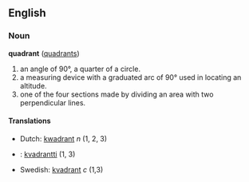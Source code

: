 ==English==
=== Noun ===
'''quadrant''' ([[quadrants]])

# an angle of 90&deg;, a quarter of a circle.
# a measuring device with a graduated arc of 90&deg; used in locating an altitude.
# one of the four sections made by dividing an area with two perpendicular lines.

====Translations====
*Dutch: [[kwadrant]]  ''n'' (1, 2, 3)
*{{fi}}: [[kvadrantti]] (1, 3)
*Swedish: [[kvadrant]] ''c'' (1,3)